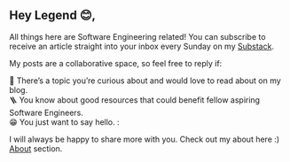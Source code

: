 ## Hey Legend 😊,

All things here are Software Engineering related! You can subscribe to receive an article straight into your inbox every Sunday on my [Substack](https://daveclintonn.substack.com/).

My posts are a collaborative space, so feel free to reply if:

🧰 There’s a topic you’re curious about and would love to read about on my blog.  
🪜 You know about good resources that could benefit fellow aspiring Software Engineers.  
😁 You just want to say hello. :

I will always be happy to share more with you. Check out my about here :) [About](/about) section.

